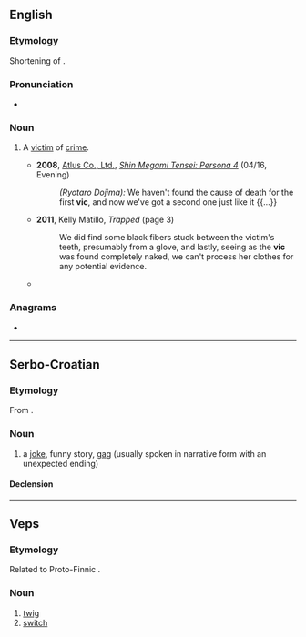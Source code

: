 {{also|Vic|VIC|víc|viç|vic.|Vic.}}
==English==

===Etymology===
Shortening of {{m|en|victim}}.

===Pronunciation===
* {{audio|en|En-au-vic.ogg|Audio (AU)}}

===Noun===
{{en-noun}}

# {{lb|en|law enforcement|slang}} A [[victim]] of [[crime]].
#* '''2008''', [[w:Atlus|Atlus Co., Ltd.]], ''[[w:Shin Megami Tensei: Persona 4|Shin Megami Tensei: Persona 4]]'' (04/16, Evening)
#*: ''(Ryotaro Dojima):'' We haven't found the cause of death for the first '''vic''', and now we've got a second one just like it {{...}}
#* '''2011''', Kelly Matillo, ''Trapped'' (page 3)
#*: We did find some black fibers stuck between the victim's teeth, presumably from a glove, and lastly, seeing as the '''vic''' was found completely naked, we can't process her clothes for any potential evidence.
#* {{quote-book|en|year=2011|author=Gregg Olsen|title=Victim Six|passage=“The '''vic''' was found by some birdwatchers at the Theler Wetlands,” he began.}}

===Anagrams===
* {{anagrams|en|a=civ|CVI|Civ|IVC|civ}}

----

==Serbo-Croatian==

===Etymology===
From {{etyl|de|sh}} {{m|de|Witz}}.

===Noun===
{{sh-noun|g=m|head=vȉc}}

# a [[joke]], funny story, [[gag]] (usually spoken in narrative form with an unexpected ending)

====Declension====
{{sh-decl-noun
|vȉc|vicevi
|vìca|viceva
|vicu|vicevima
|vic|viceve
|vicu|vicevi
|vicu|vicevima
|vicem|vicevima
}}

----

==Veps==

===Etymology===
Related to Proto-Finnic {{m|vep|fiu-fin-pro|*vicca}}.

===Noun===
{{vep-noun}}

# [[twig]]
# [[switch]]